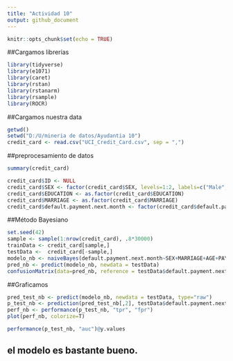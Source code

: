 ```yaml
---
title: "Actividad 10"
output: github_document
---
```


```r
knitr::opts_chunk$set(echo = TRUE)
```

##Cargamos librerías 
```r
library(tidyverse)
library(e1071)
library(caret)
library(rstan)
library(rstanarm)
library(rsample)
library(ROCR)
```
##Cargamos nuestra data
```r
getwd()
setwd("D:/U/mineria de datos/Ayudantia 10")
credit_card <- read.csv("UCI_Credit_Card.csv", sep = ",")
```
##preprocesamiento de datos

```r
summary(credit_card)
```
```r
credit_card$ID <- NULL
credit_card$SEX <- factor(credit_card$SEX, levels=1:2, labels=c("Male", "Female"))
credit_card$EDUCATION <- as.factor(credit_card$EDUCATION)
credit_card$MARRIAGE <- as.factor(credit_card$MARRIAGE)
credit_card$default.payment.next.month <- factor(credit_card$default.payment.next.month, levels = 0:1, labels=c("No", "Yes"))
```
##Método Bayesiano
```r
set.seed(42)
sample <- sample(1:nrow(credit_card), .8*30000)
trainData <- credit_card[sample,]
testData <-  credit_card[-sample,]
modelo_nb <- naiveBayes(default.payment.next.month~SEX+MARRIAGE+AGE+PAY_0+PAY_6+BILL_AMT1+BILL_AMT6+PAY_AMT1+PAY_AMT6, trainData, laplace=1)
pred_nb <- predict(modelo_nb, newdata = testData)
confusionMatrix(data=pred_nb, reference = testData$default.payment.next.month)
```
##Graficamos

```r
pred_test_nb <- predict(modelo_nb, newdata = testData, type="raw")
p_test_nb <- prediction(pred_test_nb[,2], testData$default.payment.next.month)
perf_nb <- performance(p_test_nb, "tpr", "fpr")
plot(perf_nb, colorize=T)
```

```r
performance(p_test_nb, "auc")@y.values
```
## el modelo es bastante bueno.